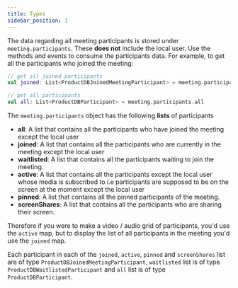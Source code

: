```yaml
---
title: Types
sidebar_position: 1
---
```


The data regarding all meeting participants is stored under `meeting.participants`. These **does not** include the local user. Use the methods and events to consume the participants data. For example, to get all the participants who joined the meeting:

```kotlin
// get all joined participants
val joined: List<ProductDBJoinedMeetingParticipant> = meeting.participants.joined

// get all participants
val all: List<ProductDBParticipant> = meeting.participants.all
```

The `meeting.participants` object has the following **lists** of participants

- **all**: A list that contains all the participants who have joined the meeting except the local user
- **joined**: A list that contains all the participants who are currently in the meeting
  except the local user
- **waitlisted**: A list that contains all the participants waiting to join the
  meeting.
- **active**: A list that contains all the participants except the local user whose media is subscribed to i.e
  participants are supposed to be on the screen at the moment except the local user
- **pinned**: A list that contains all the pinned participants of the meeting.
- **screenShares**: A list that contains all the participants who are sharing their screen.

Therefore if you were to make a video / audio grid of participants, you'd use the `active` map, but to display the list of all participants in the meeting you'd use the `joined` map.

Each participant in each of the `joined`, `active`, `pinned` and `screenShares` list are of type `ProductDBJoinedMeetingParticipant`, `waitlisted` list is of type `ProductDBWaitlistedParticipant` and `all` list is of type `ProductDBParticipant`.
